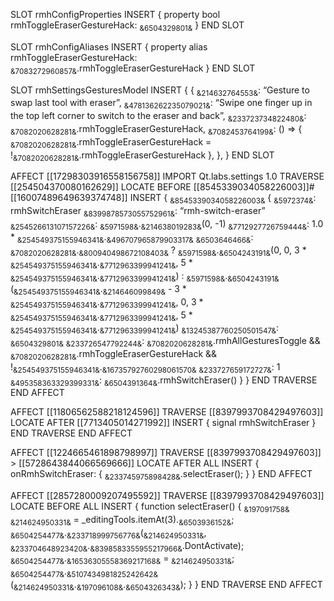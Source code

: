 SLOT rmhConfigProperties
    INSERT {
        property bool rmhToggleEraserGestureHack: ~&6504329801&~
    }
END SLOT

SLOT rmhConfigAliases
    INSERT {
        property alias rmhToggleEraserGestureHack: ~&7083272960857&~.rmhToggleEraserGestureHack
    }
END SLOT

SLOT rmhSettingsGesturesModel
    INSERT {
        {
           ~&214632764553&~: "Gesture to swap last tool with eraser",
           ~&478136262235079021&~: "Swipe one finger up in the top left corner to switch to the eraser and back",
           ~&233723734822480&~: ~&7082020628281&~.rmhToggleEraserGestureHack,
           ~&7082453764199&~: () => { ~&7082020628281&~.rmhToggleEraserGestureHack = !~&7082020628281&~.rmhToggleEraserGestureHack },
        },
    }
END SLOT

AFFECT [[17298303916558156758]]
    IMPORT Qt.labs.settings 1.0
    TRAVERSE [[254504370080162629]]
        LOCATE BEFORE [[8545339034058226003]]#[[16007489649639374748]]
        INSERT {
            ~&8545339034058226003&~ {
                ~&5972374&~: rmhSwitchEraser
                ~&8399878573055752961&~: "rmh-switch-eraser"
                ~&254526613107157226&~: ~&5971598&~.~&214638019283&~(0, -1)
                ~&7712927726759444&~: 1.0 * ~&254549375155946341&~.~&496707965879903317&~
                ~&6503646466&~: ~&7082020628281&~.~&800940498672108403&~
                    ? ~&5971598&~.~&6504243191&~(0, 0, 3 * ~&254549375155946341&~.~&7712963399941241&~, 5 * ~&254549375155946341&~.~&7712963399941241&~)
                    : ~&5971598&~.~&6504243191&~(~&254549375155946341&~.~&214646099849&~ - 3 * ~&254549375155946341&~.~&7712963399941241&~, 0, 3 * ~&254549375155946341&~.~&7712963399941241&~, 5 * ~&254549375155946341&~.~&7712963399941241&~)
                ~&13245387760250501547&~: ~&6504329801&~
                ~&233726547792244&~: ~&7082020628281&~.rmhAllGesturesToggle && ~&7082020628281&~.rmhToggleEraserGestureHack && !~&254549375155946341&~.~&16735792760298061570&~
                ~&233727659172727&~: 1
                ~&495358363329399331&~: ~&6504391364&~.rmhSwitchEraser()
            }
        }
    END TRAVERSE
END AFFECT

AFFECT [[11806562588218124596]]
    TRAVERSE [[8397993708429497603]]
        LOCATE AFTER [[7713405014271992]]
        INSERT { signal rmhSwitchEraser }
    END TRAVERSE
END AFFECT

AFFECT [[1224665461898798997]]
    TRAVERSE [[8397993708429497603]] > [[5728643844066569666]]
    LOCATE AFTER ALL
    INSERT {
        onRmhSwitchEraser: {
            ~&233745975898428&~.selectEraser();
        }
    }
END AFFECT

AFFECT [[2857280009207495592]]
    TRAVERSE [[8397993708429497603]]
        LOCATE BEFORE ALL INSERT {
            function selectEraser() {
                ~&197091758&~ ~&214624950331&~ = _editingTools.itemAt(3).~&6503936152&~;
                ~&6504254477&~.~&233718999756776&~(~&214624950331&~, ~&233704648923420&~.~&8398583355955217966&~.DontActivate);
                ~&6504254477&~.~&16536305558369217168&~ = ~&214624950331&~;
                ~&6504254477&~.~&5107434981825242642&~(~&214624950331&~.~&197096108&~.~&6504326343&~);
            }
        }
    END TRAVERSE
END AFFECT
